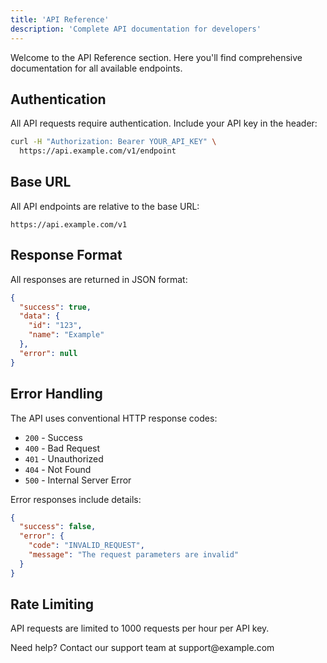 ```yaml
---
title: 'API Reference'
description: 'Complete API documentation for developers'
---
```


Welcome to the API Reference section. Here you'll find comprehensive documentation for all available endpoints.

## Authentication

All API requests require authentication. Include your API key in the header:

```bash
curl -H "Authorization: Bearer YOUR_API_KEY" \
  https://api.example.com/v1/endpoint
```

## Base URL

All API endpoints are relative to the base URL:

```
https://api.example.com/v1
```

## Response Format

All responses are returned in JSON format:

```json
{
  "success": true,
  "data": {
    "id": "123",
    "name": "Example"
  },
  "error": null
}
```

## Error Handling

The API uses conventional HTTP response codes:

- `200` - Success
- `400` - Bad Request
- `401` - Unauthorized
- `404` - Not Found
- `500` - Internal Server Error

Error responses include details:

```json
{
  "success": false,
  "error": {
    "code": "INVALID_REQUEST",
    "message": "The request parameters are invalid"
  }
}
```

## Rate Limiting

API requests are limited to 1000 requests per hour per API key.

<Note>
Need help? Contact our support team at support@example.com
</Note> 